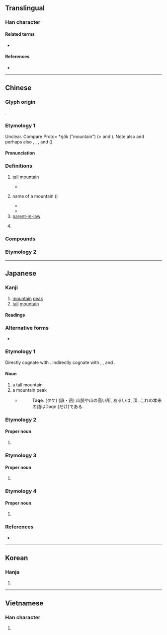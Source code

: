 {{also|嶽}}
{{character info}}
==Translingual==

===Han character===
{{Han char|rn=46|rad=山|as=05|sn=8|four=72772|canj=OMU|ids=⿱丘山}}

====Related terms====
* {{l|mul|山}}

====References====
* {{Han ref|kx=0309.310|dkj=08001|dj=0609.250|hdz=10767.140|uh=5CB3|ud=23731|bh=A9A8|bd=43432}}

----

==Chinese==
{{zh-forms|alt=𡵹,𡶓,𡷒,𡶳}}
{{zh-wp|zh:岳姓|nan:Ga̍k (san-pêng)}}

===Glyph origin===
{{Han etym}}
{{Han compound|丘|山|t1=hill|t2=mountain|ls=ic}}.

===Etymology 1===
Unclear. Compare Proto={{w|Bahnaric languages#North Bahnaric|North Bahnaric}} *''ŋŏk'' ("mountain") (> {{cog|hal|ngŏk}} and {{cog|sed|ŋɔ}}). Note also {{cog|qfa-lic-pro|*hŋwʔo³||mountain}} and perhaps also {{cog|my|tr=ŋok}}, {{m|my|tr=ŋok-ŋak|t=project, stick up or out}}, {{m|my|tr=ŋroŋʼ|t=any sharp thing sticking out; sharp stump or thorn}}, and {{cog|bo|tr=rŋog|t=hump}} ({{zh-ref|Schuessler, 2007}})

====Pronunciation====
{{zh-pron
|m=yuè
|c=ngok6
|h=pfs=ngo̍k
|mn=ga̍k
|mn-t=ngag8
|mc=y
|oc=y
|ma=
|cat=n,pn
}}

===Definitions===
{{zh-hanzi}}

# {{zh-alt-lb|*嶽}} [[tall]] [[mountain]]
#* {{zh-x|又 六 年，王 乃 時 巡，考 制度 于 四-岳。諸侯 各 朝 于 方 岳，大明 黜 陟。|And after a second six years, the king makes a tour of inspection in the four seasons, and examines the (various) regulations and measures at the four mountains. The princes appear before him each at the mountain of his quarter; and promotions and degradations are awarded with great intelligence.|ref=Shujing}}
# {{lb|zh|historical}} name of a mountain ({{n-g|generally interpreted as {{zh-l|嵩山|[[w:Mount Song|Mount Song]]}} (Eno, 2009)}})
#* {{zh-x|壬子 卜：又 于 ^岳。|Crack-making on ''rénzǐ'' (day 49): Make an offering to '''Yuè'''.|ref={{w|Oracle Bone}} Inscription CZN 147 (1), from collection {{lang|zh|殷墟小屯村中村南甲骨}} ("Oracle bones from the center and south of Xiaotun village in the Wastes of Yin"). Transliterated and translated in Anderson (2015)}}
#* {{zh-x|既 修 太原，至 于 ^岳-陽。|Having repaired the works on Tai-Yuan, he proceeded on to the south of (mount) '''Yue'''.|ref=Shujing}}
# [[parent-in-law]]
# {{surname|zh}}
#: {{zh-x|^岳 ^飛|{{w|Yue Fei|'''Yue''' Fei}}}}

===Compounds===
{{zh-der|岳陽|五岳|岳父|岳家|令岳|岳伯|岳墳|岳母|岳陽樓|岳牧|岳撼山崩|岳州|岳岳|岳丈|山岳|四岳|四山五岳|岳廟|五岳四瀆|岳家軍|搖山振岳|潘岳鬢白|投潘岳果|潘岳白髮|景岳全書|方岳|淵渟岳峙|福如山岳|海岳名言|潘岳貌美|華岳|關岳|負山戴岳|岳飛|岳崗|岳底|岳溪|岳普湖}}

===Etymology 2===
{{zh-see|嶽}}

----

==Japanese==
{{ja-kanji forms|岳|嶽}}

===Kanji===
{{ja-kanji|grade=c|rs=山05|kyu=嶽}}

# [[mountain]] [[peak]]
# [[tall]] [[mountain]]

====Readings====
{{ja-readings
|goon=がく
|kanon=がく
|kun=たけ-
|nanori=たける
}}

===Alternative forms===
* {{l|ja|嶽}}

===Etymology 1===
{{ja-kanjitab|たけ|yomi=k}}
{{ja-kanjitab|がく|yomi=o}}
Directly cognate with {{m|ja|丈|tr=take||height}}. Indirectly cognate with {{m|ja|高|tr=taka||height}}, {{m|ja|高い|tr=takai||high}}, and {{m|ja|長ける|tr=takeru||to be high}}.

====Noun====
{{ja-noun|たけ}}

# a tall mountain
# a mountain peak
#* {{RQ:Nippo Jisho|612}}
#*: '''Taqe'''. (タケ) (嶽・岳) 山脈や山の高い所, あるいは, 頂. これの本来の語はDaqe (だけ)である.

===Etymology 2===

====Proper noun====
{{ja-pos|たけし|proper}}

# {{given name|ja|male|sort=たけし}}

===Etymology 3===

====Proper noun====
{{ja-pos|たける|proper}}

# {{given name|ja|male|sort=たける}}

===Etymology 4===

====Proper noun====
{{ja-pos|がく|proper}}

# {{given name|ja|male}}

===References===
* {{R:Nippo Jisho}}

----

==Korean==

===Hanja===
{{ko-hanja|hangeul=악|rv=ak|mr=ak}}

# {{rfdef|ko|sort=山05}}

----

==Vietnamese==

===Han character===
{{vi-readings|reading=nhạc|rs=山05}}

# {{rfdef|vi|sort=山05}}